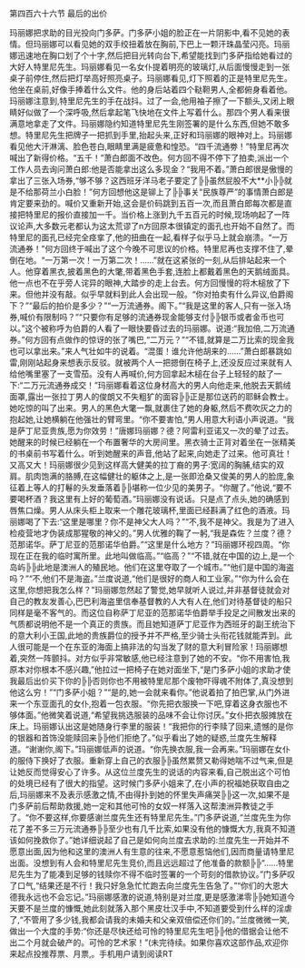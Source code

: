 

第四百六十六节 最后的出价

玛丽娜把求助的目光投向门多萨。门多萨小姐的脸正在一片阴影中,看不见她的表情。但玛丽娜可以看见她的双手绞扭着放在胸前,下巴上一颗汗珠晶莹闪亮。玛丽娜迅速地在胸口划了个十字,然后把目光转向台下,希望能找到门多萨指给她看过的大好人特里尼先生。玛丽娜看见一名女仆提着明亮的玻璃灯,从后面慢慢走到一张桌子前停住,然后把灯举高好照亮桌子。玛丽娜看见,灯下照着的正是特里尼先生。他坐在桌前,好像手捧着什么文件。他的身后站着四个鞑靼男人,全都俯身看着他。玛丽娜注意到,特里尼先生的手在战抖。过了一会,他用袖子擦了一下额头,又闭上眼睛好似做了一个深呼吸,然后拿起笔飞快地在文件上写着什么。那四个男人看来很满意地拿走了文件。玛丽娜隐约知道特里尼先生刚签署的是什么东西,但她不敢多想。特里尼先生把牌子一把抓到手里,抬起头来,正好和玛丽娜的眼神对上。玛丽娜看见他大汗淋漓、脸色苍白,眼睛里满是疲惫和惶恐。“四千流通劵！”特里尼再次喊出了新得价格。“五千！”萧白郎面不改色。何方回不得不停下了拍卖,派出一个工作人员去询问萧白郎:他是否能拿出这么多现金？“我用不着。”萧白郎很是傲慢的拿出了三张入场券,“够不够？这西班牙洋马老子要定了╠╠虽然屁股不大**小╠╠就是不给那荷兰小白脸！”何方回想他这是铆上了╠╠事关“民族尊严”的事情萧白郎是肯定要来劲的。喊价又重新开始,这会是价码跳到五百一次,而且萧白郎每次都是直接把特里尼的报价直接加一千。当价格上涨到九千五百元的时候,现场响起了一阵议论声,大多数元老都认为这太荒谬了n方回原本很镇定的面孔也开始不自然了。而特里尼的面孔已经完全痉挛了,他的扭曲在一起,看样子似乎马上就会崩溃。“一万流通券！”何方回终于喊出了这个今晚不可思议的价格。特里尼再也支撑不住了,晕倒在地。“一万第一次！一万第二次！……”就在这紧张的一刻,从后排站起来一个人。他穿着黑衣,披着黑色的大氅,带着黑色手套,连脸上都戴着黑色的天鹅绒面具。他一点也不在乎旁人诧异的眼神,大踏步的走上台去。何方回慢慢的将木槌放了下来。但他并没有敲。似乎早就料到此人会出现一般。“你对拍卖有什么异议,伯爵阁下？”“最后的拍价是多少？”“一万流通券。阁下。”“我是这里的客人,只有一张入场券,喊价有限制吗？”“只要你有足够的流通券现金能够支付╠╠银币或者金币也可以。”这个被称呼为伯爵的人看了一眼快要昏过去的玛丽娜。说道:“我加倍,二万流通券。”何方回有点做作的惊讶的张了嘴巴,“二万元？”“不错,就算是二万比索的现金我也可以拿出来。”来人气壮如牛的说着。“混蛋！谁允许他胡来的……”萧白郎暴跳如雷,刚刚站起身来想表示反驳。就被两个人一把摁倒在椅子上,还没反应过来就有人给他嘴里塞了一支雪茄。没有人再喊价,何方回拿起木槌在台子上轻轻的敲了一下:“二万元流通券成交！”玛丽娜看着这位身材高大的男人向他走来,他脱去天鹅绒面罩,露出一张拉丁男人的俊朗又不失粗犷的面容╠╠正是那位送药的耶稣会教士。她吃惊的叫了出来。男人的黑色大氅一飘,就裹住了她的身躯,然后不费吹灰之力的抱起她,让她横躺在他强壮的臂弯里。“你不要害怕,”男人用意大利语小声说道。“我是萨丁尼亚贵族,愿为你效劳！”唐娜玛丽娜？德？阿雷利亚诺又一次的晕了过去。她醒来的时候已经躺在一个布置奢华的大房间里。黑衣骑士正背对着坐在一张精美的书桌前书写着什么。听到她醒来的声音,他站了起来,向她走了过来。他可真壮！又高又大！玛丽娜很少见到这样高大健美的拉丁裔的男子:宽阔的胸脯,结实的双肩。肌肉饱满的胳膊,在这幅健壮的躯体之上,是一张即沧桑又俊美的男人的脸庞,象征着上等人的打鬈的头发垂落着╠╠堪称一位少见的美男子。“你醒了。”他说,“要不要喝杯酒？我这里有上好的葡萄酒。”玛丽娜没有说话。只是点了点头,她的确感到唇焦口燥。男人从床头柜上取来一个雕花玻璃杯,里面已经斟满了红色的酒液。玛丽娜喝了下去:“这里是哪里？你不是神父大人吗？”“不,我不是神父。我是为了进入检疫营地才伪装成那猩敬的神父的。”男人优雅的鞠了一躬,“我是森佐？兰度？德？范那诺华。萨丁尼亚的范那诺华伯爵。”“这里是什么地方？”玛丽娜环视四周。“你现在正在我的临时寓所里。此地叫做临高。”“临高？”“不错,就在中国的边上,是一个岛屿╠╠此地是澳洲人的殖民地。他们在这里夺取了一个城市。”“他们是中国的海盗吗？”“不,他们不是海盗。”兰度说道,“他们是很好的商人和工业家。”“你为什么会在这里,你想把我怎么样？”玛丽娜忽然起了警觉,她早就听人说过,并非基督徒就会对自己的教友发善心,巴巴利海盗里信奉基督教的人大有人在,他们对待基督徒的船只同样是毫不客气的。而这位自称萨丁尼亚的范那诺华伯爵举手投足之间散发出来的气质都说明他不是一个真正的贵族。而且她知道萨丁尼亚作为西班牙的副王统治下的意大利小王国,此地的贵族爵位的授予并不严格,至少骑士头衔花钱就能弄到。此人很可能是一个在东亚的海面上搞非法的勾当发了财的意大利冒险家！玛丽娜想着,突然一阵颤抖。对方似乎非常敏感,他已经注意到了她的不安。“你不用害怕,我原本对你根本不感兴趣,”他拉过一把椅子在她对面坐下,“是门多萨小姐的求助才使我最后出价买下你的╠╠否则你也不用被特里尼那个废物吓得魂不附体了,真没想到他这么穷！”“门多萨小姐？”“是的,她一会就来看你。”他说着拍了拍巴掌,从门外进来一个东亚面孔的女仆,抱着一包衣服。“你先把衣服换一下吧,穿着这身衣服也不够体面。”他微笑着说道,“希望我挑选服装的品味不会让你讨厌。”女仆把衣服摊放在床上。玛丽娜认出这是她随身行李里的服装！“我把你的行李赎了回来,遗憾的是你的银器和首饰没能赎回来╠╠他们拒绝了。”似乎看出了她的疑惑,兰度先生解释道。“谢谢你,阁下。”玛丽娜低声的说道。“你先换衣服,我一会再来。”玛丽娜在女仆的服侍下换好了衣服。重新穿上自己的衣服╠╠虽然累赘又勒得她喘不过气来,但是让她反而觉得安心了许多。从这位兰度先生的说话的内容来看,自己脱出这个可怕的处境已经有了很大的指望。这时候门多萨小姐来了,在小声的祝福她获取自由之后,玛丽娜来不及表示感激之情,不由得扑到她的怀里失声痛哭╠╠这一次,如果不是门多萨前后帮助救援,她一定和其他可怜的女奴一样落入这帮澳洲异教徒之手了。“你不要这样,你要感谢兰度先生还有特里尼先生。”门多萨说道,“兰度先生为你花了差不多三万元流通券╠╠至少也有几千比索,如果没有他的慷慨大方,我真不知道该如何挽救你了。”她详细说起了自己是如何向兰度去求助的:兰度先生一开始并不愿意出面,因为他和这里的澳洲人有生意的往来,不愿意惹恼他们,因而商量请特里尼出面。没想到有人会和特里尼先生竞价,而且远远超过了他准备的款额╠╠“……特里尼先生为了能凑到足够的钱赎你不得不临时签署的一个苛刻的借款协议。”门多萨叹了口气,“结果还是不行！我只好急急忙忙跑去向兰度先生告急了。”“你们的大恩大德我永远也不会忘记。”玛丽娜感激的说道,特别是对兰度,更是感激涕零╠╠她知道今天要不是兰度的慷慨,她此刻就落入那个黑皮壮汉手中,不知道要受到什么样的淫虐了,“不管用了多少钱,我都会请我的未婚夫和父亲双倍偿还你们的。”兰度微微一笑,做出一个大度的手势:“你还是尽快还给可怜的特里尼先生吧╠╠他的借据会让他不出二个月就会破产的。可怜的艺术家！”(未完待续。如果你喜欢这部作品,欢迎你来起点投推荐票、月票,。手机用户请到阅读RT

